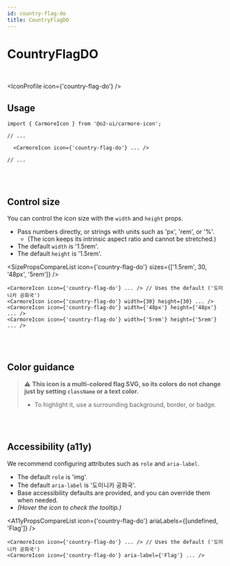 ```yaml
---
id: country-flag-do
title: CountryFlagDO
---
```




# CountryFlagDO

<br />

<IconProfile icon={'country-flag-do'} />

## Usage

```tsx
import { CarmoreIcon } from '@o2-ui/carmore-icon';

// ...

  <CarmoreIcon icon={'country-flag-do'} ... />

// ...
```

<br />
<br />

## Control size

You can control the icon size with the `width` and `height` props.

- Pass numbers directly, or strings with units such as 'px', 'rem', or '%'.
  - (The icon keeps its intrinsic aspect ratio and cannot be stretched.)
- The default `width` is '1.5rem'.
- The default `height` is '1.5rem'.

<SizePropsCompareList icon={'country-flag-do'} sizes={['1.5rem', 30, '48px', '5rem']} />

```tsx
<CarmoreIcon icon={'country-flag-do'} ... /> // Uses the default ('도미니카 공화국')
<CarmoreIcon icon={'country-flag-do'} width={30} height={30} ... />
<CarmoreIcon icon={'country-flag-do'} width={'48px'} height={'48px'} ... />
<CarmoreIcon icon={'country-flag-do'} width={'5rem'} height={'5rem'} ... />
```

<br />
<br />

## Color guidance

> ⚠️ <b>This icon is a multi-colored flag SVG, so its colors do not change just by setting `className` or a text color.</b>
>
> - To highlight it, use a surrounding background, border, or badge.

<br />
<br />

## Accessibility (a11y)

We recommend configuring attributes such as `role` and `aria-label`.

- The default `role` is 'img'.
- The default `aria-label` is '도미니카 공화국'.
- Base accessibility defaults are provided, and you can override them when needed.
- _(Hover the icon to check the tooltip.)_

<A11yPropsCompareList icon={'country-flag-do'} ariaLabels={[undefined, 'Flag']} />

```tsx
<CarmoreIcon icon={'country-flag-do'} ... /> // Uses the default ('도미니카 공화국')
<CarmoreIcon icon={'country-flag-do'} aria-label={'Flag'} ... />
```
